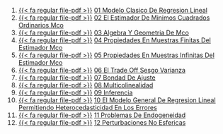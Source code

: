 1. [{{< fa regular file-pdf >}}](https://achalmaedison.netlify.app/econometria/01-fundamentos-econometria/2021-03-01-01-modelo-clasico-de-regresion-lineal/index.pdf) [01 Modelo Clasico De Regresion Lineal](https://achalmaedison.netlify.app/econometria/01-fundamentos-econometria/2021-03-01-01-modelo-clasico-de-regresion-lineal)
2. [{{< fa regular file-pdf >}}](https://achalmaedison.netlify.app/econometria/01-fundamentos-econometria/2021-03-08-02-el-estimador-de-minimos-cuadrados-ordinarios-mco/index.pdf) [02 El Estimador De Minimos Cuadrados Ordinarios Mco](https://achalmaedison.netlify.app/econometria/01-fundamentos-econometria/2021-03-08-02-el-estimador-de-minimos-cuadrados-ordinarios-mco)
3. [{{< fa regular file-pdf >}}](https://achalmaedison.netlify.app/econometria/01-fundamentos-econometria/2021-03-15-03-algebra-y-geometria-de-mco/index.pdf) [03 Algebra Y Geometria De Mco](https://achalmaedison.netlify.app/econometria/01-fundamentos-econometria/2021-03-15-03-algebra-y-geometria-de-mco)
4. [{{< fa regular file-pdf >}}](https://achalmaedison.netlify.app/econometria/01-fundamentos-econometria/2021-03-22-04-propiedades-en-muestras-finitas-del-estimador-mco/index.pdf) [04 Propiedades En Muestras Finitas Del Estimador Mco](https://achalmaedison.netlify.app/econometria/01-fundamentos-econometria/2021-03-22-04-propiedades-en-muestras-finitas-del-estimador-mco)
5. [{{< fa regular file-pdf >}}](https://achalmaedison.netlify.app/econometria/01-fundamentos-econometria/2021-03-29-05-propiedades-en-muestras-infinitas-del-estimador-mco/index.pdf) [05 Propiedades En Muestras Infinitas Del Estimador Mco](https://achalmaedison.netlify.app/econometria/01-fundamentos-econometria/2021-03-29-05-propiedades-en-muestras-infinitas-del-estimador-mco)
6. [{{< fa regular file-pdf >}}](https://achalmaedison.netlify.app/econometria/01-fundamentos-econometria/2021-04-10-06-el-trade-off-sesgo-varianza/index.pdf) [06 El Trade Off Sesgo Varianza](https://achalmaedison.netlify.app/econometria/01-fundamentos-econometria/2021-04-10-06-el-trade-off-sesgo-varianza)
7. [{{< fa regular file-pdf >}}](https://achalmaedison.netlify.app/econometria/01-fundamentos-econometria/2021-04-19-07-bondad-de-ajuste/index.pdf) [07 Bondad De Ajuste](https://achalmaedison.netlify.app/econometria/01-fundamentos-econometria/2021-04-19-07-bondad-de-ajuste)
8. [{{< fa regular file-pdf >}}](https://achalmaedison.netlify.app/econometria/01-fundamentos-econometria/2021-04-26-08-multicolinealidad/index.pdf) [08 Multicolinealidad](https://achalmaedison.netlify.app/econometria/01-fundamentos-econometria/2021-04-26-08-multicolinealidad)
9. [{{< fa regular file-pdf >}}](https://achalmaedison.netlify.app/econometria/01-fundamentos-econometria/2021-05-03-09-inferencia/index.pdf) [09 Inferencia](https://achalmaedison.netlify.app/econometria/01-fundamentos-econometria/2021-05-03-09-inferencia)
10. [{{< fa regular file-pdf >}}](https://achalmaedison.netlify.app/econometria/01-fundamentos-econometria/2021-05-10-10-el-modelo-general-de-regresion-lineal-permitiendo-heterocedasticidad-en-los-errores/index.pdf) [10 El Modelo General De Regresion Lineal Permitiendo Heterocedasticidad En Los Errores](https://achalmaedison.netlify.app/econometria/01-fundamentos-econometria/2021-05-10-10-el-modelo-general-de-regresion-lineal-permitiendo-heterocedasticidad-en-los-errores)
11. [{{< fa regular file-pdf >}}](https://achalmaedison.netlify.app/econometria/01-fundamentos-econometria/2021-05-17-11-problemas-de-endogeneidad/index.pdf) [11 Problemas De Endogeneidad](https://achalmaedison.netlify.app/econometria/01-fundamentos-econometria/2021-05-17-11-problemas-de-endogeneidad)
12. [{{< fa regular file-pdf >}}](https://achalmaedison.netlify.app/econometria/01-fundamentos-econometria/2021-05-24-12-perturbaciones-no-esfericas/index.pdf) [12 Perturbaciones No Esfericas](https://achalmaedison.netlify.app/econometria/01-fundamentos-econometria/2021-05-24-12-perturbaciones-no-esfericas)
